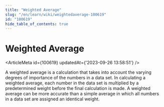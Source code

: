 ```yaml
---
title: "Weighted Average"
slug: "/en/learn/wiki/weightedaverage-100619"
id: "100619"
hide_table_of_contents: true
---
```



# Weighted Average

<ArticleMeta id={100619} updatedAt={'2023-09-26 13:58:51'} />
<div className='border-solid border-b border-t-0 my-4 border-[var(--ifm-color-gray-300)]' />

A weighted average is a calculation that takes into account the varying degrees of importance of the numbers in a data set. In calculating a weighted average, each number in the data set is multiplied by a predetermined weight before the final calculation is made. A weighted average can be more accurate than a simple average in which all numbers in a data set are assigned an identical weight.
